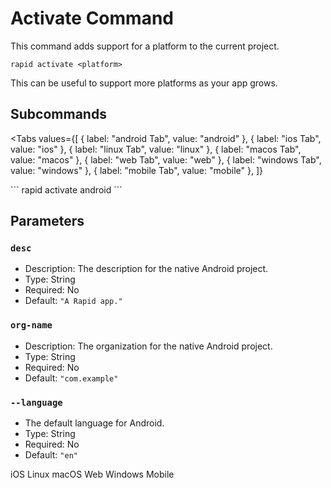 # Activate Command

This command adds support for a platform to the current project.

```
rapid activate <platform>
```

This can be useful to support more platforms as your app grows.

## Subcommands

<Tabs
  values={[
    { label: "android Tab", value: "android" },
    { label: "ios Tab", value: "ios" },
    { label: "linux Tab", value: "linux" },
    { label: "macos Tab", value: "macos" },
    { label: "web Tab", value: "web" },
    { label: "windows Tab", value: "windows" },
    { label: "mobile Tab", value: "mobile" },
  ]}
>
<TabItem value="android">
```
rapid activate android
```

## Parameters

### `desc`

- Description: The description for the native Android project.
- Type: String
- Required: No
- Default: `"A Rapid app."`

### `org-name`

- Description: The organization for the native Android project.
- Type: String
- Required: No
- Default: `"com.example"`

### `--language`

- The default language for Android.
- Type: String
- Required: No
- Default: `"en"`
</TabItem>
<TabItem value="ios">
iOS
</TabItem>
<TabItem value="linux">
Linux
</TabItem>
<TabItem value="macos">
macOS
</TabItem>
<TabItem value="web">
Web
</TabItem>
<TabItem value="windows">
Windows
</TabItem>
<TabItem value="mobile">
Mobile
</TabItem>
</Tabs>
